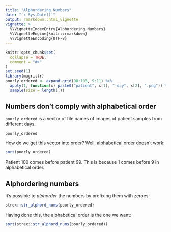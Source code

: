 ```yaml
---
title: "Alphordering Numbers"
date: "`r Sys.Date()`"
output: rmarkdown::html_vignette
vignette: >
  %\VignetteIndexEntry{Alphordering Numbers}
  %\VignetteEngine{knitr::rmarkdown}
  %\VignetteEncoding{UTF-8}
---
```


```r
knitr::opts_chunk$set(
  collapse = TRUE,
  comment = "#>"
)
set.seed(1)
library(magrittr)
poorly_ordered <- expand.grid(98:103, 9:11) %>% 
  apply(1, function(x) paste0("patient", x[1], "-day", x[2], ".png")) %>% 
  sample(size = length(.))
```

## Numbers don't comply with alphabetical order

`poorly_ordered` is a vector of file names of images of patient samples from different days.

```r
poorly_ordered
```

How do we get this vector into order? Well, alphabetical order doesn't work:

```r
sort(poorly_ordered)
```

Patient 100 comes before patient 99. This is because 1 comes before 9 in alphabetical order.


## Alphordering numbers

It's possible to _alphorder_ the numbers by prefixing them with zeroes:

```r
strex::str_alphord_nums(poorly_ordered)
```

Having done this, the alphabetical order is the one we want:

```r
sort(strex::str_alphord_nums(poorly_ordered))
```
